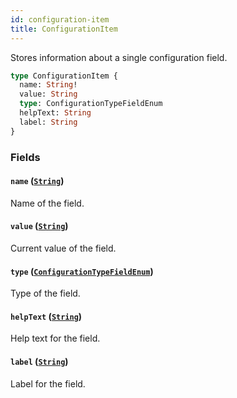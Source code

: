 ```yaml
---
id: configuration-item
title: ConfigurationItem
---
```


Stores information about a single configuration field.

```graphql
type ConfigurationItem {
  name: String!
  value: String
  type: ConfigurationTypeFieldEnum
  helpText: String
  label: String
}
```

### Fields

#### `name` ([`String`](../../../developer/api-reference/scalars/string))

Name of the field.

#### `value` ([`String`](../../../developer/api-reference/scalars/string))

Current value of the field.

#### `type` ([`ConfigurationTypeFieldEnum`](../../../developer/api-reference/enums/configuration-type-field-enum))

Type of the field.

#### `helpText` ([`String`](../../../developer/api-reference/scalars/string))

Help text for the field.

#### `label` ([`String`](../../../developer/api-reference/scalars/string))

Label for the field.
